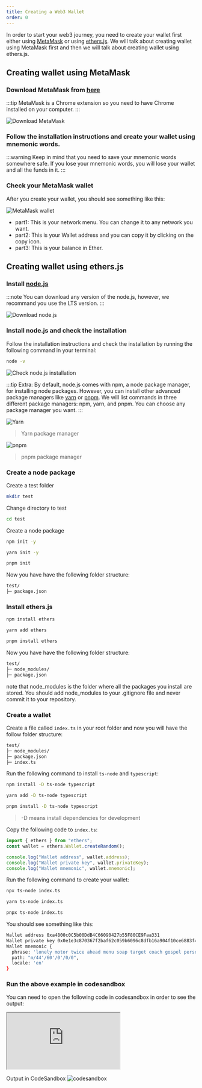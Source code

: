 ```yaml
---
title: Creating a Web3 Wallet
order: 0
---
```



In order to start your web3 journey, you need to create your wallet first either using [MetaMask](https://metamask.io/) or using [ethers.js](https://docs.ethers.io/v5/). We will talk about creating wallet using MetaMask first and then we will talk about creating wallet using ethers.js.

## Creating wallet using MetaMask

### Download MetaMask from [here](https://metamask.io/)

:::tip
MetaMask is a Chrome extension so you need to have Chrome installed on your computer.
:::

![Download MetaMask](./images/metamask1.png)

### Follow the installation instructions and create your wallet using mnemonic words.

:::warning
Keep in mind that you need to save your mnemonic words somewhere safe. If you lose your mnemonic words, you will lose your wallet and all the funds in it.
:::

### Check your MetaMask wallet

After you create your wallet, you should see something like this:

![MetaMask wallet](./images/metamask2.png)

- part1: This is your network menu. You can change it to any network you want.
- part2: This is your Wallet address and you can copy it by clicking on the copy icon.
- part3: This is your balance in Ether.

## Creating wallet using ethers.js

### Install [node.js](https://nodejs.org/en/)

:::note
You can download any version of the node.js, however, we recommand you use the LTS version.
:::

![Download node.js](./images/ethersjs1.png)

### Install node.js and check the installation

Follow the installation instructions and check the installation by running the following command in your terminal:

```bash
node -v
```

![Check node.js installation](./images/ethersjs2.png)

:::tip
Extra: By default, node.js comes with npm, a node package manager, for installing node packages. However, you can install other advanced package managers like [yarn](https://yarnpkg.com/) or [pnpm](https://pnpm.io/). We will list commands in three different package managers: npm, yarn, and pnpm. You can choose any package manager you want.
:::

![Yarn](./images/ethersjs3.png)

> Yarn package manager

![pnpm](./images/ethersjs4.png)

> pnpm package manager

### Create a node package

<InstallNodeTerminal />

Create a test folder

```bash
mkdir test
```

Change directory to test

```bash
cd test
```

Create a node package

<Tabs>
<TabItem value="npm" label="Npm">

```bash
npm init -y
```

<NpmInitTerminal />

</TabItem>
<TabItem value="yarn" label="Yarn">

```bash
yarn init -y
```

<YarnInitTerminal />

</TabItem>
<TabItem value="pnpm" label="Pnpm">

```bash
pnpm init
```

<PnpmInitTerminal />

</TabItem>
</Tabs>

Now you have have the following folder structure:

```bash
test/
├─ package.json
```

### Install ethers.js

<Tabs>
<TabItem value="npm" label="Npm">

```bash
npm install ethers
```

</TabItem>
<TabItem value="yarn" label="Yarn">

```bash
yarn add ethers
```

</TabItem>
<TabItem value="pnpm" label="Pnpm">

```bash
pnpm install ethers
```

</TabItem>
</Tabs>

Now you have have the following folder structure:

```bash
test/
├─ node_modules/
├─ package.json
```

note that node_modules is the folder where all the packages you install are stored.
You should add node_modules to your .gitignore file and never commit it to your repository.

### Create a wallet

Create a file called `index.ts` in your root folder and now you will have the follow folder structure:

```bash
test/
├─ node_modules/
├─ package.json
├─ index.ts
```

Run the following command to install `ts-node` and `typescript`:

<Tabs>
<TabItem value="npm" label="Npm">

```bash
npm install -D ts-node typescript
```

</TabItem>
<TabItem value="yarn" label="Yarn">

```bash
yarn add -D ts-node typescript
```

</TabItem>
<TabItem value="pnpm" label="Pnpm">

```bash
pnpm install -D ts-node typescript
```

</TabItem>
</Tabs>

> -D means install dependencies for development

Copy the following code to `index.ts`:

```typescript
import { ethers } from "ethers";
const wallet = ethers.Wallet.createRandom();

console.log("Wallet address", wallet.address);
console.log("Wallet private key", wallet.privateKey);
console.log("Wallet mnemonic", wallet.mnemonic);
```

Run the following command to create your wallet:

<Tabs>
<TabItem value="npm" label="Npm">

```bash
npx ts-node index.ts
```

</TabItem>
<TabItem value="yarn" label="Yarn">

```bash
yarn ts-node index.ts
```

</TabItem>

<TabItem value="pnpm" label="Pnpm">

```bash
pnpx ts-node index.ts
```

</TabItem>
</Tabs>

You should see something like this:

```bash
Wallet address 0xa4800c0C5b00DdB4C66090427b55F80CE9Faa331
Wallet private key 0x0e1e3c870367f2baf62c059b6096c8dfb16a904f10ce6883f464500f7fa187a7
Wallet mnemonic {
  phrase: 'lonely motor twice ahead menu soap target coach gospel person table hamster',
  path: "m/44'/60'/0'/0/0",
  locale: 'en'
}
```

### Run the above example in codesandbox

You can need to open the following code in codesandbox in order to see the output:

<iframe
  src="https://codesandbox.io/embed/web3-wallet-u80k0s?fontsize=14&hidenavigation=1&theme=dark&view=editor"
  style={{
    width: "100%",
    height: "500px",
    border: "0",
    borderRadius: "4px",
    overflow: "hidden",
  }}
  title="Web3 wallet"
  allow="accelerometer; ambient-light-sensor; camera; encrypted-media; geolocation; gyroscope; hid; microphone; midi; payment; usb; vr; xr-spatial-tracking"
  sandbox="allow-forms allow-modals allow-popups allow-presentation allow-same-origin allow-scripts"
></iframe>

Output in CodeSandbox
![codesandbox](./images/ethersjs8.png)
